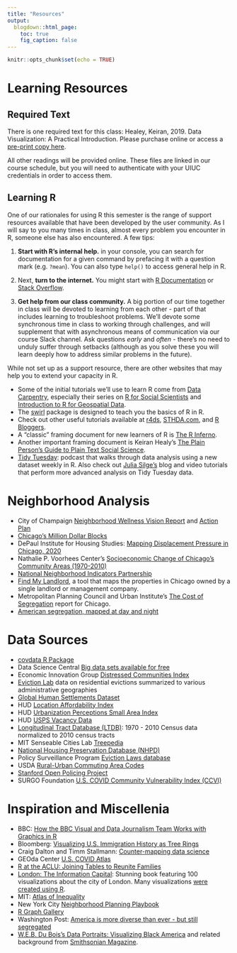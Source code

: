 ```yaml
---
title: "Resources"
output:
  blogdown::html_page:
    toc: true
    fig_caption: false
---
```


```r
knitr::opts_chunk$set(echo = TRUE)
```

# Learning Resources

## Required Text

There is one required text for this class: Healey, Keiran, 2019. Data Visualization: A Practical Introduction.
Please purchase online or access a [pre-print copy here](https://socviz.co/index.html).

All other readings will be provided online. These files are linked in our course schedule, but you will need to authenticate with your UIUC credentials in order to access them.

## Learning R

One of our rationales for using R this semester is the range of support resources available that have been developed by the user community. As I will say to you many times in class, almost every problem you encounter in R, someone else has also encountered. A few tips:

1. **Start with R's internal help.** in your console, you can search for documentation for a given command by prefacing it with a question mark (e.g. `?mean`). You can also type `help()` to access general help in R.

2. Next, **turn to the internet.** You might start with [R Documentation](https://www.rdocumentation.org) or [Stack Overflow](https://stackoverflow.com).

3. **Get help from our class community.** A big portion of our time together in class will be devoted to learning from each other - part of that includes learning to troubleshoot problems. We'll devote some synchronous time in class to working through challenges, and will supplement that with asynchronous means of communication via our course Slack channel. Ask questions *early* and *often* - there's no need to unduly suffer through setbacks (although as you solve these you will learn deeply how to address similar problems in the future).

While not set up as a support resource, there are other websites that may help you to extend your capacity in R. 

- Some of the initial tutorials we'll use to learn R come from [Data Carpentry](https://datacarpentry.org), especially their series on [R for Social Scientists](https://datacarpentry.org/r-socialsci/) and [Introduction to R for Geospatial Data](https://datacarpentry.org/r-intro-geospatial/). 
- The [swirl](https://swirlstats.com) package is designed to teach you the basics of R in R.
- Check out other useful tutorials available at [r4ds](https://r4ds.had.co.nz), [STHDA.com](http://www.sthda.com/english/), and [R Bloggers](https://www.r-bloggers.com). 
- A "classic" framing document for new learners of R is [The R Inferno](https://www.burns-stat.com/pages/Tutor/R_inferno.pdf). 
- Another important framing document is Keiran Healy's [The Plain Person's Guide to Plain Text Social Science](https://plain-text.co).
- [Tidy Tuesday](https://www.tidytuesday.com): podcast that walks through data analysis using a new dataset weekly in R. Also check out [Julia Silge's](https://juliasilge.com) blog and video tutorials that perform more advanced analysis on Tidy Tuesday data.

# Neighborhood Analysis

- City of Champaign [Neighborhood Wellness Vision Report](https://cityofchampaign.sharepoint.com/City%20Documents%20Internal/WordPress%20Media%20Files/Planning%20and%20Development%20Department/Long%20Range%20Planning/2006-2010%20NW%20Vision%20Report_final.pdf?originalPath=aHR0cHM6Ly9jaXR5b2ZjaGFtcGFpZ24uc2hhcmVwb2ludC5jb20vOmI6L2cvRVFVdzd6ZGVQMlpJcGtSVFAxTnFuTDRCSnZHOXQ4VzNUX2VJeVV6UFNsNUh0QT9ydGltZT1PNnYtZGxDNjJFZw) and [Action Plan](https://cityofchampaign.sharepoint.com/City%20Documents%20Internal/WordPress%20Media%20Files/Neighborhood%20Services%20Department/Neighborhood%20Wellness%202008-10-Action-Plan-Final.pdf?originalPath=aHR0cHM6Ly9jaXR5b2ZjaGFtcGFpZ24uc2hhcmVwb2ludC5jb20vOmI6L2cvRVJCMGtaUEo2dWRCcUJJaDg5aVFQYW9Cd091bTFFU1V5ZzcwVFMzZFVxV2dyUT9ydGltZT1QZkF2a0ZDNjJFZw)
- [Chicago's Million Dollar Blocks](https://chicagosmilliondollarblocks.com)
- DePaul Institute for Housing Studies: [Mapping Displacement Pressure in Chicago, 2020](https://www.housingstudies.org/releases/mapping-displacement-pressure-chic-2020/)
- Nathalie P. Voorhees Center's [Socioeconomic Change of Chicago's Community Areas (1970-2010)](https://voorheescenter.uic.edu/what-we-do/areas-of-research/gentrification-index/)
- [National Neighborhood Indicators Partnership](https://www.neighborhoodindicators.org)
- [Find My Landlord](https://findmylandlord.chicagodsa.org), a tool that maps the properties in Chicago owned by a single landlord or management company.
- Metropolitan Planning Council and Urban Institute's [The Cost of Segregation](https://www.urban.org/sites/default/files/publication/98453/the_cost_of_segregation_7.pdf) report for Chicago.
- [American segregation, mapped at day and night](https://www.vox.com/policy-and-politics/2019/2/18/18217346/work-home-segregation-map)

# Data Sources

- [covdata R Package](https://kjhealy.github.io/covdata/)
- Data Science Central [Big data sets available for free](https://www.datasciencecentral.com/profiles/blogs/big-data-sets-available-for-free)
- Economic Innovation Group [Distressed Communities Index](https://eig.org/dci)
- [Eviction Lab](https://evictionlab.org/get-the-data/) data on residential evictions summarized to various administrative geographies
- [Global Human Settlements Dataset](http://www.statsmapsnpix.com/2016/10/the-global-human-settlement-layer.html?m=1)
- HUD [Location Affordability Index](https://www.hudexchange.info/programs/location-affordability-index/)
- HUD [Urbanization Perceptions Small Area Index](https://www.huduser.gov/portal/AHS-neighborhood-description-study-2017.html#small-area-tab)
- HUD [USPS Vacancy Data](https://www.huduser.gov/portal/datasets/usps.html)
- [Longitudinal Tract Database (LTDB)](https://s4.ad.brown.edu/projects/diversity/researcher/bridging.htm): 1970 - 2010 Census data normalized to 2010 census tracts
- MIT Senseable Cities Lab [Treepedia](http://senseable.mit.edu/treepedia/)
- [National Housing Preservation Database (NHPD)](https://preservationdatabase.org/about-the-database/)
- Policy Surveillance Program [Eviction Laws database](https://lawatlas.org/datasets/eviction-laws-1530797420)
- USDA [Rural-Urban Commuting Area Codes](https://www.ers.usda.gov/data-products/rural-urban-commuting-area-codes.aspx)
- [Stanford Open Policing Project](https://openpolicing.stanford.edu)
- SURGO Foundation [U.S. COVID Community Vulnerability Index (CCVI)](https://precisionforcovid.org/ccvi)

# Inspiration and Miscellenia
- BBC: [How the BBC Visual and Data Journalism Team Works with Graphics in R](https://medium.com/bbc-visual-and-data-journalism/how-the-bbc-visual-and-data-journalism-team-works-with-graphics-in-r-ed0b35693535)
- Bloomberg: [Visualizing U.S. Immigration History as Tree Rings](https://www.bloomberg.com/news/articles/2018-12-17/visualizing-u-s-immigration-history-as-tree-rings)
- Craig Dalton and Timm Stallmann: [Counter-mapping data science](https://onlinelibrary.wiley.com/doi/full/10.1111/cag.12398)
- GEOda Center [U.S. COVID Atlas](https://geodacenter.github.io/covid/)
- [R at the ACLU: Joining Tables to Reunite Families](https://rstudio.com/resources/rstudioconf-2019/r-at-the-aclu-joining-tables-to-to-reunite-families/)
- [London: The Information Capital](http://www.oliveruberti.com/the-information-capital): Stunning book featuring 100 visualizations about the city of London. Many visualizations [were created using R](https://www.r-bloggers.com/2014/11/improving-r-data-visualisations-through-design/).
- MIT: [Atlas of Inequality](https://inequality.media.mit.edu/#)
- New York City [Neighborhood Planning Playbook](https://www1.nyc.gov/assets/hpd/downloads/pdfs/services/neighborhood-planning-playbook.pdf)
- [R Graph Gallery](https://www.r-graph-gallery.com/index.html)
- Washington Post: [America is more diverse than ever - but still segregated](https://www.washingtonpost.com/graphics/2018/national/segregation-us-cities/?noredirect=on&utm_term=.5d7398b764d0)
- [W.E.B. Du Bois's Data Portraits: Visualizing Black America](https://papress.com/products/w-e-b-du-boiss-data-portraits-visualizing-black-america) and related background from [Smithsonian Magazine](https://www.smithsonianmag.com/history/first-time-together-and-color-book-displays-web-du-bois-visionary-infographics-180970826/).